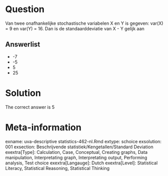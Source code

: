 Question
========

Van twee onafhankelijke stochastische variabelen X en Y is gegeven: var(X) = 9 en var(Y) = 16. Dan is de standaarddeviatie van X - Y gelijk aan 

Answerlist
----------
* -7
* -5
* 5
* 25

Solution
========

The correct answer is  5 

Meta-information
================
exname: uva-descriptive statistics-462-nl.Rmd 
extype: schoice 
exsolution: 001 
exsection: Beschrijvende statistiek/Kengetallen/Standard Deviation
exextra[Type]: Calculation, Case, Conceptual, Creating graphs, Data manipulation, Interpretating graph, Interpretating output, Performing analysis, Test choice 
exextra[Langauge]: Dutch 
exextra[Level]: Statistical Literacy, Statistical Reasoning, Statistical Thinking 
